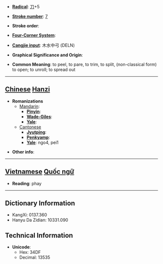 * '''[[Wiktionary:Chinese radical index| Radical]]''': [[Wiktionary:Chinese radical index 刀|刀]]+5

* '''[[Wiktionary:Chinese total strokes index|Stroke number]]''': [[Wiktionary:Chinese total strokes index 7|7]]

* '''Stroke order''': 

* '''[[Wiktionary:Chinese four corner index|Four-Corner System]]''': 

* '''[[Wiktionary:Chinese Cangjie index|Cangjie input]]''': 木水中弓 (DELN)

* '''Graphical Significance and Origin''': 

* '''Common Meaning''': to peel, to pare, to trim, to split, (non-classical form) to open; to unroll; to spread out

----

== [[Chinese]] [[Hanzi]] ==

* '''Romanizations'''
** [[Mandarin]]:
*** '''[[Pinyin]]''': 
*** '''[[Wade-Giles]]''': 
*** '''[[Yale]]''': 
**[[Cantonese]]
***'''[[Jyutping]]''':
***'''[[Penkyamp]]''': 
***'''[[Yale]]''': ngo4, pei1

* '''Other info''': 


----

== [[Vietnamese]] [[Quốc ngữ]] ==

* '''Reading''': phay

----

== Dictionary Information ==

* KangXi: 0137.360
* Hanyu Da Zidian: 10331.090

== Technical Information ==

* '''Unicode''':
** Hex: 34DF
** Decimal: 13535